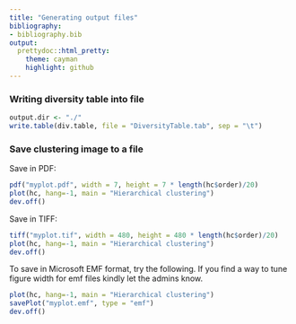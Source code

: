 ```yaml
---
title: "Generating output files"
bibliography: 
- bibliography.bib
output: 
  prettydoc::html_pretty:
    theme: cayman
    highlight: github
---
```

<!--
  %\VignetteEngine{knitr::rmarkdown}
  %\VignetteIndexEntry{microbiome tutorial - output}
  %\usepackage[utf8]{inputenc}
  %\VignetteEncoding{UTF-8}  
-->


### Writing diversity table into file

```r
output.dir <- "./"
write.table(div.table, file = "DiversityTable.tab", sep = "\t")
```

### Save clustering image to a file

Save in PDF:

```r
pdf("myplot.pdf", width = 7, height = 7 * length(hc$order)/20)
plot(hc, hang=-1, main = "Hierarchical clustering")
dev.off()
```

Save in TIFF:

```r
tiff("myplot.tif", width = 480, height = 480 * length(hc$order)/20)
plot(hc, hang=-1, main = "Hierarchical clustering")
dev.off()
```

To save in Microsoft EMF format, try the following. If you find a
way to tune figure width for emf files kindly let the admins know.

```r
plot(hc, hang=-1, main = "Hierarchical clustering")
savePlot("myplot.emf", type = "emf")
dev.off()
```
